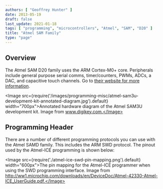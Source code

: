```yaml
---
authors: [ "Geoffrey Hunter" ]
date: 2013-05-19
draft: false
last_update: 2021-01-18
tags: [ "programming", "microcontrollers", "Atmel", "SAM", "D20" ]
title: "Atmel SAM Family"
type: "page"
---
```


## Overview

The Atmel SAM D20 family uses the ARM Cortex-M0+ core. Peripherals include general purpose serial comms, timer/counters, PWMs, ADCs, a DAC, and capacitive touch channels. Go to [their website for more information](http://www.atmel.com/microsite/samd20/).

<Image src={require('/images/programming-misc/atmel-sam3u-development-kit-annotated-diagram.jpg').default} width="700px">Annotated hardware diagram of the Atmel SAM3U development kit. Image from www.digikey.com.</Image>

## Programming Header

There are a number of different programming protocols you can use with the Atmel SAMD family. This includes the ARM SWD protocol. The pinout used by the Atmel-ICE programming is shown below:

<Image src={require('./atmel-ice-swd-pin-mapping.png').default} width="600px">The pin mapping for the Atmel-ICE programmer when using the SWD programming interface. Image from http://ww1.microchip.com/downloads/en/DeviceDoc/Atmel-42330-Atmel-ICE_UserGuide.pdf.</Image>
